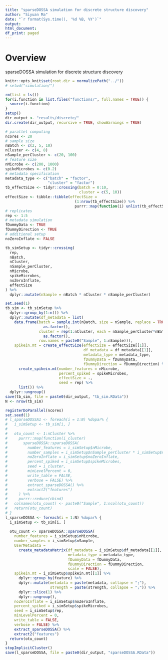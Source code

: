 ```yaml
---
title: "sparseDOSSA simulation for discrete structure discovery"
author: "Siyuan Ma"
date: "`r format(Sys.time(), '%d %B, %Y')`"
output:
html_document:
df_print: paged
---
```

# Overview
sparseDOSSA simulation for discrete structure discovery

```r
knitr::opts_knit$set(root.dir = normalizePath("../"))
# setwd("simulation/")
```
```r
rm(list = ls())
for(i.function in list.files("functions/", full.names = TRUE)) {
  source(i.function)
}
setup()
dir_output <- "results/discrete/"
dir.create(dir_output, recursive = TRUE, showWarnings = TRUE)
```

```r
# parallel computing
ncores <- 20
# sample size
nBatch <- c(2, 5, 10)
nCluster <- c(4, 8)
nSample_perCluster <- c(20, 100)
# feature size
nMicrobe <- c(200, 1000)
spikeMicrobes <- c(0.2)
# metadata specification
metadata_type <- c("batch" = "factor",
                   "cluster" = "factor")
tb_effectSize <- tidyr::crossing(batch = 0:10,
                                 cluster = c(5, 10))
effectSize <- tibble::tibble(effectSize = 
                               (1:nrow(tb_effectSize)) %>% 
                               purrr::map(function(i) unlist(tb_effectSize[i, ])))
# replicates
rep <- 1:5
# metadata simulation
fDummyData <- TRUE
fDummyDirection <- TRUE
# additional setup
noZeroInflate <- FALSE

tb_simSetup <- tidyr::crossing(
  rep,
  nBatch,
  nCluster,
  nSample_perCluster,
  nMicrobe,
  spikeMicrobes,
  noZeroInflate,
  effectSize
) %>% 
  dplyr::mutate(nSample = nBatch * nCluster * nSample_perCluster)
```

```r
set.seed(1)
tb_sim <- tb_simSetup %>% 
  dplyr::group_by(1:n()) %>% 
  dplyr::mutate(df_metadata = list(
    data.frame(batch = sample.int(nBatch, size = nSample, replace = TRUE) %>% 
                 as.factor(),
               cluster = rep(1:nCluster, each = nSample_perCluster*nBatch) %>% 
                 as.factor(),
               row.names = paste0("Sample", 1:nSample))),
    spikein.mt = create_effectSize(effectSize = effectSize[[1]],
                                   df_metadata = df_metadata[[1]],
                                   metadata_type = metadata_type,
                                   fDummyData = fDummyData,
                                   fDummyDirection = fDummyDirection) %>% 
      create_spikein.mt(number_features = nMicrobe,
                        percent_spiked = spikeMicrobes,
                        effectSize = .,
                        seed = rep) %>% 
      list()) %>% 
  dplyr::ungroup()
save(tb_sim, file = paste0(dir_output, "tb_sim.RData"))
N <- nrow(tb_sim)
```

```r
registerDoParallel(ncores)
set.seed(1)
# l_sparseDOSSA1 <- foreach(i = 1:N) %dopar% {
#   i_simSetup <- tb_sim[i, ]
#   
#   otu_count <- 1:nCluster %>% 
#     purrr::map(function(i_cluster) 
#       sparseDOSSA::sparseDOSSA(
#         number_features = i_simSetup$nMicrobe,
#         number_samples = i_simSetup$nSample_perCluster * i_simSetup$nBatch,
#         noZeroInflate = i_simSetup$noZeroInflate,
#         percent_spiked = i_simSetup$spikeMicrobes,
#         seed = i_cluster,
#         minLevelPercent = 0,
#         write_table = FALSE,
#         verbose = FALSE) %>%
#         extract_sparseDOSSA() %>%
#         extract2("features")
#     ) %>% 
#     purrr::reduce(cbind)
#   colnames(otu_count) <- paste0("Sample", 1:ncol(otu_count))
#   return(otu_count)
# }
l_sparseDOSSA <- foreach(i = 1:N) %dopar% {
  i_simSetup <- tb_sim[i, ]
  
  otu_count <- sparseDOSSA::sparseDOSSA(
    number_features = i_simSetup$nMicrobe,
    number_samples = i_simSetup$nSample,
    UserMetadata = 
      create_metadataMatrix(df_metadata = i_simSetup$df_metadata[[1]],
                            metadata_type = metadata_type,
                            fDummyData = fDummyData,
                            fDummyDirection = fDummyDirection,
                            scale = FALSE),
    spikein.mt = i_simSetup$spikein.mt[[1]] %>% 
      dplyr::group_by(feature) %>% 
      dplyr::mutate(metadata = paste(metadata, collapse = ";"), 
                    strength = paste(strength, collapse = ";")) %>% 
      dplyr::slice(1) %>%  
      dplyr::ungroup(),
    noZeroInflate = i_simSetup$noZeroInflate,
    percent_spiked = i_simSetup$spikeMicrobes,
    seed = i_simSetup$rep,
    minLevelPercent = 0,
    write_table = FALSE,
    verbose = FALSE) %>%
    extract_sparseDOSSA() %>%
    extract2("features")
  return(otu_count)
}
stopImplicitCluster()
save(l_sparseDOSSA, file = paste0(dir_output, "sparseDOSSA.RData"))
```

